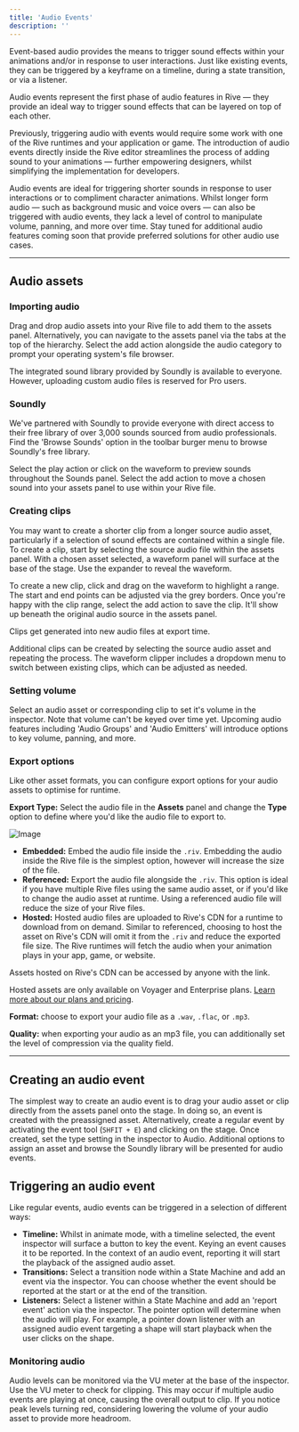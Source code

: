```yaml
---
title: 'Audio Events'
description: ''
---
```


Event-based audio provides the means to trigger sound effects within your animations and/or in response to user interactions. Just like existing events, they can be triggered by a keyframe on a timeline, during a state transition, or via a listener.

Audio events represent the first phase of audio features in Rive — they provide an ideal way to trigger sound effects that can be layered on top of each other.

Previously, triggering audio with events would require some work with one of the Rive runtimes and your application or game. The introduction of audio events directly inside the Rive editor streamlines the process of adding sound to your animations — further empowering designers, whilst simplifying the implementation for developers.

<Info>Audio events are ideal for triggering shorter sounds in response to user interactions or to compliment character animations. Whilst longer form audio — such as background music and voice overs — can also be triggered with audio events, they lack a level of control to manipulate volume, panning, and more over time. Stay tuned for additional audio features coming soon that provide preferred solutions for other audio use cases.</Info>

---

## Audio assets

### Importing audio

Drag and drop audio assets into your Rive file to add them to the assets panel. Alternatively, you can navigate to the assets panel via the tabs at the top of the hierarchy. Select the add action alongside the audio category to prompt your operating system's file browser.

<Info>The integrated sound library provided by Soundly is available to everyone. However, uploading custom audio files is reserved for Pro users.</Info>

### Soundly

We've partnered with Soundly to provide everyone with direct access to their free library of over 3,000 sounds sourced from audio professionals. Find the 'Browse Sounds' option in the toolbar burger menu to browse Soundly's free library.

Select the play action or click on the waveform to preview sounds throughout the Sounds panel. Select the add action to move a chosen sound into your assets panel to use within your Rive file.

### Creating clips

You may want to create a shorter clip from a longer source audio asset, particularly if a selection of sound effects are contained within a single file. To create a clip, start by selecting the source audio file within the assets panel. With a chosen asset selected, a waveform panel will surface at the base of the stage. Use the expander to reveal the waveform.

To create a new clip, click and drag on the waveform to highlight a range. The start and end points can be adjusted via the grey borders. Once you're happy with the clip range, select the add action to save the clip. It'll show up beneath the original audio source in the assets panel.

<info>Clips get generated into new audio files at export time.</info>

Additional clips can be created by selecting the source audio asset and repeating the process. The waveform clipper includes a dropdown menu to switch between existing clips, which can be adjusted as needed.

### Setting volume

Select an audio asset or corresponding clip to set it's volume in the inspector. Note that volume can't be keyed over time yet. Upcoming audio features including 'Audio Groups' and 'Audio Emitters' will introduce options to key volume, panning, and more.

### Export options

Like other asset formats, you can configure export options for your audio assets to optimise for runtime.

**Export Type:** Select the audio file in the **Assets** panel and change the **Type** option to define where you'd like the audio file to export to.

![Image](/images/editor/events/a4ebb837-e3fa-4d3d-a730-39faf4914047.webp)

- **Embedded:** Embed the audio file inside the `.riv`. Embedding the audio inside the Rive file is the simplest option, however will increase the size of the file.
- **Referenced:** Export the audio file alongside the `.riv`. This option is ideal if you have multiple Rive files using the same audio asset, or if you'd like to change the audio asset at runtime. Using a referenced audio file will reduce the size of your Rive files.
- **Hosted:** Hosted audio files are uploaded to Rive's CDN for a runtime to download from on demand. Similar to referenced, choosing to host the asset on Rive's CDN will omit it from the `.riv` and reduce the exported file size. The Rive runtimes will fetch the audio when your animation plays in your app, game, or website.

<Info>Assets hosted on Rive's CDN can be accessed by anyone with the link.</Info>

<Note>Hosted assets are only available on Voyager and Enterprise plans. [Learn more about our plans and pricing](https://rive.app/pricing).</Note>

**Format:** choose to export your audio file as a `.wav`, `.flac`, or `.mp3`.

**Quality:** when exporting your audio as an mp3 file, you can additionally set the level of compression via the quality field.

---

## Creating an audio event

The simplest way to create an audio event is to drag your audio asset or clip directly from the assets panel onto the stage. In doing so, an event is created with the preassigned asset. Alternatively, create a regular event by activating the event tool (`SHFIT + E`) and clicking on the stage. Once created, set the type setting in the inspector to Audio. Additional options to assign an asset and browse the Soundly library will be presented for audio events.

## Triggering an audio event

Like regular events, audio events can be triggered in a selection of different ways:

- **Timeline:** Whilst in animate mode, with a timeline selected, the event inspector will surface a button to key the event. Keying an event causes it to be reported. In the context of an audio event, reporting it will start the playback of the assigned audio asset.
- **Transitions:** Select a transition node within a State Machine and add an event via the inspector. You can choose whether the event should be reported at the start or at the end of the transition.
- **Listeners:** Select a listener within a State Machine and add an 'report event' action via the inspector. The pointer option will determine when the audio will play. For example, a pointer down listener with an assigned audio event targeting a shape will start playback when the user clicks on the shape.

### Monitoring audio

Audio levels can be monitored via the VU meter at the base of the inspector. Use the VU meter to check for clipping. This may occur if multiple audio events are playing at once, causing the overall output to clip. If you notice peak levels turning red, considering lowering the volume of your audio asset to provide more headroom.